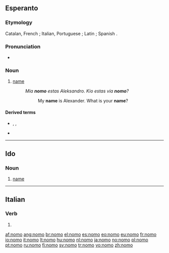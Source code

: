 {{also|nomò}}
==Esperanto==

===Etymology===
Catalan, French {{term|nom}}; Italian, Portuguese {{term|nome}}; Latin {{term|nomen}}; Spanish {{term|nombre}}.

===Pronunciation===
* {{IPA|/ˈnomo/|lang=eo}}

===Noun===
{{eo-noun}}

# [[name]]
#: ''Mia '''nomo''' estas Aleksandro. Kio estas via '''nomo'''?''
#:: My '''name''' is Alexander.  What is your '''name'''?

====Derived terms====
* {{l|eo|neformala}} {{l|eo|nomo}}, {{l|eo|ŝercnomo}}, {{l|eo|moknomo|gloss=[[nickname]]}}
* {{l|eo|kaŝnomo|gloss=[[pseudonym]]}}

{{eo BRO|2}}
{{Universala Vortaro}}

----

==Ido==

===Noun===
{{io-noun|nom}}

# [[name]]

----

==Italian==

===Verb===
{{infl|it|verb form}}

# {{conjugation of|nomare||1|s|pres|ind|lang=it}}

[[af:nomo]]
[[ang:nomo]]
[[br:nomo]]
[[el:nomo]]
[[es:nomo]]
[[eo:nomo]]
[[eu:nomo]]
[[fr:nomo]]
[[io:nomo]]
[[it:nomo]]
[[lt:nomo]]
[[hu:nomo]]
[[nl:nomo]]
[[ja:nomo]]
[[no:nomo]]
[[pl:nomo]]
[[pt:nomo]]
[[ru:nomo]]
[[fi:nomo]]
[[sv:nomo]]
[[tr:nomo]]
[[vo:nomo]]
[[zh:nomo]]
